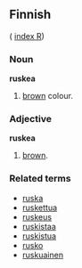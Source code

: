 ==Finnish==
( [[Wiktionary:Finnish_index_r|index R]])

===Noun===
'''ruskea'''

# [[brown]] colour.

===Adjective===
'''ruskea'''

# [[brown]].

===Related terms===
*[[ruska]]
*[[ruskettua]]
*[[ruskeus]]
*[[ruskistaa]]
*[[ruskistua]]
*[[rusko]]
*[[ruskuainen]]